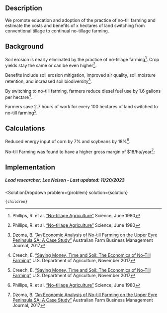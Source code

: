 

## Description
We promote education and adoption of the practice of no-till farming and estimate the costs and benefits of x hectares of land switching from conventional tillage to continual no-tillage farming.


## Background
Soil erosion is nearly eliminated by the practice of no-tillage farming[^”1”]. Crop yields stay the same or can be even higher[^”1”].

Benefits include soil erosion mitigation, improved air quality, soil moisture retention, and increased soil biodiversity[^”2”].

By switching to no-till farming, farmers reduce diesel fuel use by 1.6 gallons per hectare[^”3”].

Farmers save 2.7 hours of work for every 100 hectares of land switched to no-till farming[^”3”].


## Calculations
Reduced energy input of corn by 7% and soybeans by 18%[^”1”].

No-till Farming was found to have a higher gross margin of $18/ha/year[^”2”]:

## Implementation

##### Lead researcher: Lee Nelson - Last updated: 11/20/2023

[^”1”]: Phillips, R. et al. [“No-tillage Agriculture”](https://www.science.org/doi/abs/10.1126/science.208.4448.1108) Science, June 1980

[^”2”]: Dzoma, B. [“An Economic Analysis of No-till Farming on the Upper Eyre Peninsula SA: A Case Study”](https://cpb-ap-se2.wpmucdn.com/blog.une.edu.au/dist/3/1341/files/2017/10/AFBM-Vol-14-Paper-2-Dzoma-xpm6yo.pdf) Australian Farm Business Management Journal, 2017

[^”3”]: Creech, E. [“Saving Money, Time and Soil: The Economics of No-Till Farming”](https://www.usda.gov/media/blog/2017/11/30/saving-money-time-and-soil-economics-no-till-farming#:~:text=No%2Dtill%20adoption%20also%20reduces,gains%20for%20farmers%20over%20time) U.S. Department of Agriculture, November 2017


  <SolutionDropdown 
    problem={problem} 
    solution={solution}
  >
    {children}
  </SolutionDropdown>